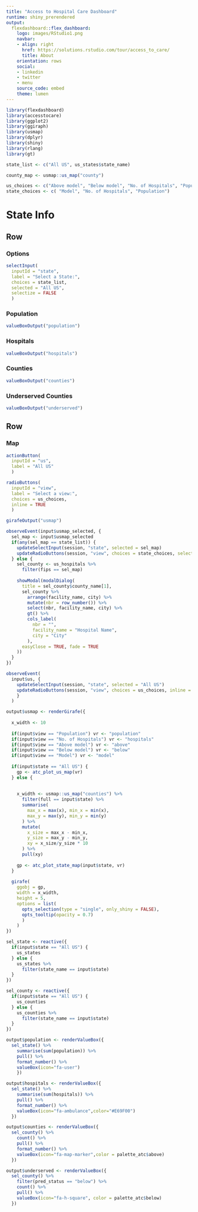 ```yaml
---
title: "Access to Hospital Care Dashboard"
runtime: shiny_prerendered
output:
  flexdashboard::flex_dashboard:
    logo: images/RStudio1.png
    navbar:
    - align: right
      href: https://solutions.rstudio.com/tour/access_to_care/
      title: About
    orientation: rows
    social:
    - linkedin
    - twitter
    - menu
    source_code: embed
    theme: lumen
---
```


```r
library(flexdashboard)
library(accesstocare)
library(ggplot2)
library(ggiraph)
library(usmap)
library(dplyr)
library(shiny)
library(rlang)
library(gt)

state_list <- c("All US", us_states$state_name)

county_map <- usmap::us_map("county")

us_choices <- c("Above model", "Below model", "No. of Hospitals", "Population")
state_choices <- c( "Model", "No. of Hospitals", "Population")
```


State Info
======================================================================


Row 
-----------------------------------------------------------------------

### Options


```r
selectInput(
  inputId = "state",
  label = "Select a State:",
  choices = state_list,
  selected = "All US", 
  selectize = FALSE
  )
```

### Population

```r
valueBoxOutput("population")
```

### Hospitals

```r
valueBoxOutput("hospitals")
```

### Counties

```r
valueBoxOutput("counties")
```

### Underserved Counties

```r
valueBoxOutput("underserved")
```

Row {data-height=1050}
-----------------------------------------------------------------------

###  Map

```r
actionButton(
  inputId = "us",
  label = "All US"
  )

radioButtons(
  inputId = "view",
  label = "Select a view:",
  choices = us_choices, 
  inline = TRUE
  )
```

```r
girafeOutput("usmap")
```

```r

observeEvent(input$usmap_selected, {
  sel_map <- input$usmap_selected
  if(any(sel_map == state_list)) {
    updateSelectInput(session, "state", selected = sel_map)
    updateRadioButtons(session, "view", choices = state_choices, selected = "Model", inline = TRUE)
  } else {
    sel_county <- us_hospitals %>% 
      filter(fips == sel_map) 
    
    showModal(modalDialog(
      title = sel_county$county_name[1],
      sel_county %>% 
        arrange(facility_name, city) %>%
        mutate(nbr = row_number()) %>% 
        select(nbr, facility_name, city) %>% 
        gt() %>% 
        cols_label(
          nbr = "",
          facility_name = "Hospital Name",
          city = "City"
        ),
      easyClose = TRUE, fade = TRUE
    ))
  }
})

observeEvent(
  input$us, {
    updateSelectInput(session, "state", selected = "All US")  
    updateRadioButtons(session, "view", choices = us_choices, inline = TRUE)  
    }
  )

output$usmap <- renderGirafe({
  
  x_width <- 10
  
  if(input$view == "Population") vr <- "population"
  if(input$view == "No. of Hospitals") vr <- "hospitals"
  if(input$view == "Above model") vr <- "above"
  if(input$view == "Below model") vr <- "below"
  if(input$view == "Model") vr <- "model"
    
  if(input$state == "All US") {
    gp <- atc_plot_us_map(vr)
  } else {
    
    
    x_width <- usmap::us_map("counties") %>% 
      filter(full == input$state) %>% 
      summarise(
        max_x = max(x), min_x = min(x),
        max_y = max(y), min_y = min(y)
      ) %>% 
      mutate(
        x_size = max_x - min_x,
        y_size = max_y - min_y,
        xy = x_size/y_size * 10
      ) %>% 
      pull(xy)
    
    gp <- atc_plot_state_map(input$state, vr)
  }
  
  girafe(
    ggobj = gp,
    width = x_width, 
    height = 5,
    options = list(
      opts_selection(type = "single", only_shiny = FALSE),
      opts_tooltip(opacity = 0.7)
      )
    )  
})

sel_state <- reactive({
  if(input$state == "All US") {
    us_states
  } else {
    us_states %>% 
      filter(state_name == input$state) 
  }
})

sel_county <- reactive({
  if(input$state == "All US") {
    us_counties
  } else {
    us_counties %>% 
      filter(state_name == input$state) 
  }
})

output$population <- renderValueBox({
  sel_state() %>% 
    summarise(sum(population)) %>% 
    pull() %>%
    format_number() %>% 
    valueBox(icon="fa-user")
    })

output$hospitals <- renderValueBox({
  sel_state() %>%
    summarise(sum(hospitals)) %>%
    pull() %>% 
    format_number() %>% 
    valueBox(icon="fa-ambulance",color="#E69F00")
  })

output$counties <- renderValueBox({
  sel_county() %>%
    count() %>% 
    pull() %>% 
    format_number() %>% 
    valueBox(icon="fa-map-marker",color = palette_atc$above)
  })

output$underserved <- renderValueBox({
  sel_county() %>%
    filter(pred_status == "below") %>% 
    count() %>% 
    pull() %>% 
    valueBox(icon="fa-h-square", color = palette_atc$below)
  })
```

